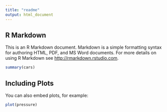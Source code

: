 ```yaml
---
title: "readme"
output: html_document
---
```


## R Markdown

This is an R Markdown document. Markdown is a simple formatting syntax for authoring HTML, PDF, and MS Word documents. For more details on using R Markdown see <http://rmarkdown.rstudio.com>.

```r
summary(cars)
```

## Including Plots

You can also embed plots, for example:

```r
plot(pressure)
```
